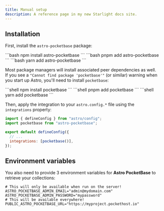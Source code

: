 ```yaml
---
title: Manual setup
description: A reference page in my new Starlight docs site.
---
```



## Installation

First, install the `astro-pocketbase` package:

<Tabs>
  <TabItem label="npm">
    ```bash
    npm install astro-pocketbase
    ```
  </TabItem>
  <TabItem label="pnpm">
    ```bash
    pnpm add astro-pocketbase
    ```
  </TabItem>
  <TabItem label="yarn">
    ```bash
    yarn add astro-pocketbase
    ```
  </TabItem>
</Tabs>

Most package managers will install associated peer dependencies as well. If you see a `"Cannot find package 'pocketbase'"` (or similar) warning when you start up Astro, you'll need to install `pocketbase`:

<Tabs>
  <TabItem label="npm">
    ```shell
    npm install pocketbase
    ```
  </TabItem>
  <TabItem label="pnpm">
    ```shell
    pnpm add pocketbase
    ```
  </TabItem>
  <TabItem label="yarn">
    ```shell
    yarn add pocketbase
    ```
  </TabItem>
</Tabs>

Then, apply the integration to your `astro.config.*` file using the `integrations` property:

```js ins="pocketbase()" ins={2} title="astro.config.mjs"
import { defineConfig } from "astro/config";
import pocketbase from "astro-pocketbase";

export default defineConfig({
  // ...
  integrations: [pocketbase()],
});
```

## Environment variables

You also need to provide 3 environment variables for **Astro PocketBase** to retrieve your collections:

```shell
# This will only be available when run on the server!
ASTRO_POCKETBASE_ADMIN_EMAIL="admin@mydomain.com"
ASTRO_POCKETBASE_ADMIN_PASSWORD="mypassword"
# This will be available everywhere!
PUBLIC_ASTRO_POCKETBASE_URL="https://myproject.pockethost.io"
```